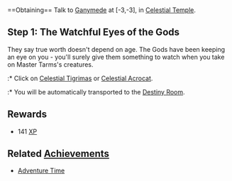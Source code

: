 {{questbox
 |starting=Talk to [[Ganymede]] at [-3,-3]
 |level=2
 |prerequisites=[[The Ring of Living Dangerously]]
 |recommended=2
 |rewards=141 [[XP]]
 |items=None
 |sequel=[[All the Answers]]
 |repeatable=No
}}
<br style="clear:both" />
==Obtaining==
Talk to [[Ganymede]] at [-3,-3], in [[Celestial Temple]].
{{queststep|Talk to Ganymede again}}
<!--:* Clarification text, if needed, such as:-->
<!--:* Click on x at [,].-->
<!--:* You will enter a fight against x Level xx [[Monster]].-->
<!--:* Other characters can/cannot join the fight.-->
<!--:* You will drop x [[Item]].-->
<!--:* You will receive x [[Item]].-->
<!--:* You will lose x [[Item]].-->
<!--:* You must complete or have completed the quest [[Quest]] to be able to talk to it.-->
<!--:* You will receive x XP.-->
<!--:* You will be transported to [[]].-->
<!--:* You will lose access to [[]].-->
{{dialog|text = You are very talented, [Character Name]! The ring you've made is perfect. Now you're equipped from head to toe. To test your effectiveness, a training session is a must!
; Say you have nothing against a bit of exercise.
I've notified Master Tarms, he's waiting for you in the Combat Room. Climb the stairs and show the gods what you can do!
; Head over to the arch of the Combat Room.
}}

==Step 1: The Watchful Eyes of the Gods==
; They say true worth doesn't depend on age. The Gods have been keeping an eye on you - you'll surely give them something to watch when you take on Master Tarms's creatures.
{{queststep|Enter the combat room.}}
{{queststep|Talk to Master Tarms}}
{{dialog|text=You're [Character Name], aren't you? I've been expecting you. Know that the gods are watching us... Are you brave enough to fight the horrible Spirtabbys?
; Reply that you're ready to prove your worth.

During your future adventures, you will often have to face several enemies at once. To complete your training, fight a Tigrimas and an Acrocat. Don't get taken in by their cute kitty looks, as their spirit fires could burn you.
; Approach one of the creatures to provoke it.
}}
{{queststep|Defeat 1 Celestial Acrocat in a single fight.}}
{{queststep|Defeat 1 Celestial Tigrimas in a single fight.}}
:* Click on [[Celestial Tigrimas]] or [[Celestial Acrocat]].
{{dialog|text=*calls an Acrocat for backup* or *calls a Tigrimas for assistance*
; Start fighting the two monsters.
}}
{{queststep|Talk to Master Tarms again.}}
{{dialog|text=You've made it through the last fight! Go and announce your victory to Ganymede. He'll be glad to congratulate you!
; Head towards the exit.
}}
{{queststep|Talk to Ganymede again}}
{{dialog|text=I understand you handled yourself very well. Well done, [Character Name]! I never doubted you, of course.<br> Before you leave the temple to explore Incarnam, we must talk about the quest for the Dofus. Come with me downstairs, I will take you to the Destiny Room.
; Go down the stairs.
}}
:* You will be automatically transported to the [[Destiny Room]].

==Rewards==
* 141 [[XP]]

==Related [[Achievement]]s==
* [[Adventure Time]]
